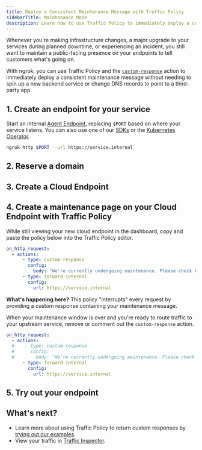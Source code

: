 ```yaml
---
title: Deploy a Consistent Maintenance Message with Traffic Policy
sidebarTitle: Maintenance Mode
description: Learn how to use Traffic Policy to immediately deploy a consistent maintenance message without needing to spin up a new backend service or change DNS records.
---
```





Whenever you're making infrastructure changes, a major upgrade to your services during planned downtime, or experiencing an incident, you still want to maintain a public-facing presence on your endpoints to tell customers what's going on.

With ngrok, you can use Traffic Policy and the [`custom-response`](https://ngrok.com/docs/traffic-policy/actions/custom-response/) action to immediately deploy a consistent maintenance message without needing to spin up a new backend service or change DNS records to point to a third-party app.

## 1. Create an endpoint for your service

Start an internal [Agent Endpoint](/universal-gateway/agent-endpoints/), replacing `$PORT` based on where your service listens.
You can also use one of our [SDKs](/agent-sdks) or the [Kubernetes Operator](/k8s).

```bash
ngrok http $PORT --url https://service.internal
```

## 2. Reserve a domain

<ReserveDomain />

## 3. Create a Cloud Endpoint

<CloudEndpoint />

## 4. Create a maintenance page on your Cloud Endpoint with Traffic Policy

While still viewing your new cloud endpoint in the dashboard, copy and paste the policy below into the Traffic Policy editor.

```yaml
on_http_request:
  - actions:
      - type: custom-response
        config:
          body: "We're currently undergoing maintenance. Please check back later!"
      - type: forward-internal
        config:
          url: https://service.internal
```

**What's happening here?** This policy "interrupts" every request by providing a custom response containing your maintenance message.

When your maintenance window is over and you're ready to route traffic to your upstream service, remove or comment out the `custom-response` action.

```yaml
on_http_request:
  - actions:
  #    - type: custom-response
  #      config:
  #        body: "We're currently undergoing maintenance. Please check back later!"
      - type: forward-internal
        config:
          url: https://service.internal
```

## 5. Try out your endpoint

<TryOut />

## What's next?

- Learn more about using Traffic Policy to return custom responses by [trying out our examples](/traffic-policy/actions/custom-response/#examples).
- View your traffic in [Traffic Inspector](https://dashboard.ngrok.com/traffic-inspector).

<Back />
